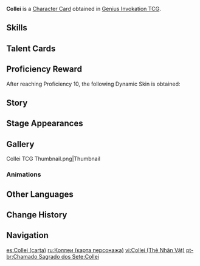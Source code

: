{{About|the [[Character Card]]|the [[Playable Character]]|Collei}}
{{Genius Invokation TCG Infobox
|title       = Collei
|id          = 001701
|image       = Collei Character Card.png
|type        = Character Card
|health      = 10
|element     = Dendro
|faction     = Sumeru
|weapon      = Bow
|source1     = Achieve victory in [[Genius Invokation TCG/Stage/Collei/Friendly Fracas|Friendly Fracas (Collei)]]
|features  = Collei
}}
'''Collei''' is a [[Character Card]] obtained in [[Genius Invokation TCG]].

==Skills==
{{Genius Invokation TCG Skills Table}}

==Talent Cards==
{{Genius Invokation TCG Talent Cards Table}}

==Proficiency Reward==
After reaching Proficiency 10, the following Dynamic Skin is obtained:<br />{{TCG Card|Floral Sidewinder|1|golden=1|caption=1}}

==Story==
{{Description|"'Shouting the name of your card loudly will increase its power many-fold'... You've got to be kidding, right?"|title="Sprout of Rebirth" Collei}}

==Stage Appearances==
{{Genius Invokation TCG Stage Appearances}}

==Gallery==
<gallery>
Collei TCG Thumbnail.png|Thumbnail
</gallery>

===Animations===
{{Preview
|size     = 200px
|file1    = Collei Dynamic Skin
|caption  = Dynamic Skin Idle Animation
}}

==Other Languages==
{{Transclude|Collei|Other Languages}}

==Change History==
{{Change History|3.3}}

==Navigation==
{{Genius Invokation TCG Navbox|Character Card Obtainable}}

[[es:Collei (carta)]]
[[ru:Коллеи (карта персонажа)]]
[[vi:Collei (Thẻ Nhân Vật)]]
[[pt-br:Chamado Sagrado dos Sete:Collei]]